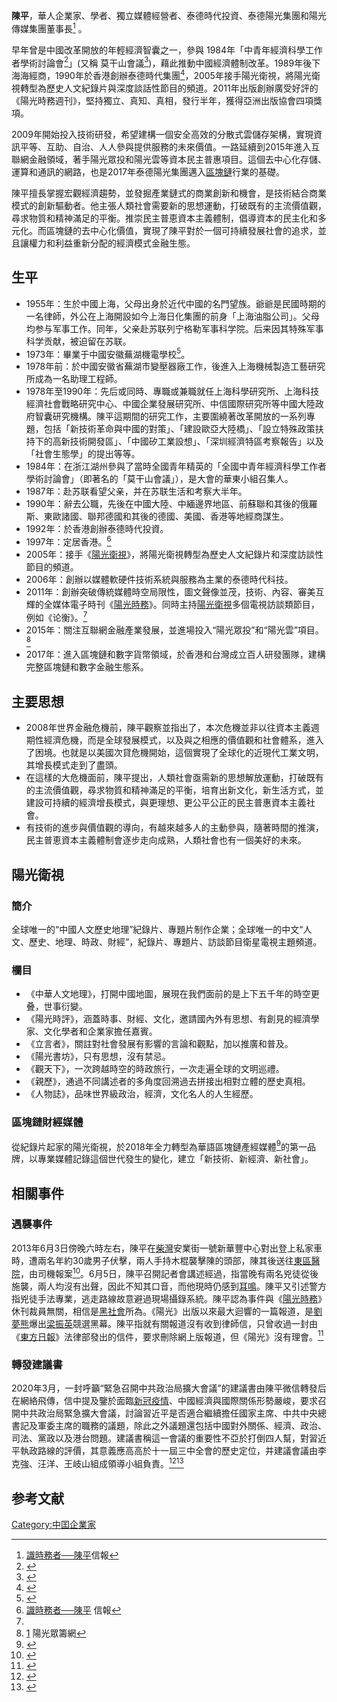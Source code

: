 {{Other uses|陈平}}
'''陳平'''{{BD|1955年|1月23日|||catIdx=C陳}}，華人企業家、學者、獨立媒體經營者、泰德時代投資、泰德陽光集團和陽光傳媒集團董事長<ref>[http://www.hkej.com/template/dailynews/jsp/detail.jsp?dnews_id=3546&cat_id=2&title_id=553963 識時務者──陳平 ]信報</ref> 。

早年曾是中國改革開放的年輕經濟智囊之一，參與 1984年「中青年經濟科學工作者學術討論會<ref>{{Cite web|url=http://www.eeo.com.cn/2014/0909/266082.shtml|title=莫干山会议三十周年再记 - 经济观察网 － 专业财经新闻网站|accessdate=2018-07-10|last=经济观察网|work=www.eeo.com.cn|archive-date=2018-07-10|archive-url=https://web.archive.org/web/20180710102902/http://www.eeo.com.cn/2014/0909/266082.shtml|dead-url=no}}</ref>」(又稱 莫⼲山會議<ref>{{Cite web|url=http://www.yhcqw.com/34/8896.html|title=从莫干山会议到京丰宾馆会议|accessdate=2018-07-10|work=www.yhcqw.com|archive-date=2018-07-10|archive-url=https://web.archive.org/web/20180710102419/http://www.yhcqw.com/34/8896.html|dead-url=no}}</ref>)，藉此推動中國經濟體制改革。1989年後下海海經商，1990年於香港創辦泰德時代集團<ref>{{Cite web|url=http://www.huquan.net/detail/1688248.html|title=泰德时代科技集团|accessdate=|author=|date=|publisher=|archive-date=2018-07-10|archive-url=https://web.archive.org/web/20180710132951/http://www.huquan.net/detail/1688248.html|dead-url=no}}</ref>，2005年接手陽光衛視，將陽光衛視轉型為歷史人文紀錄片與深度談話性節目的頻道。2011年出版創辦廣受好評的《陽光時務週刊》，堅持獨立、真知、真相，發行半年，獲得亞洲出版協會四項獎項。

2009年開始投入技術研發，希望建構一個安全高效的分散式雲儲存架構，實現資訊平等、互助、自治、人人參與提供服務的未來價值。一路延續到2015年進入互聯網金融領域，著手陽光眾投和陽光雲等資本民主普惠項目。這個去中心化存儲、運算和通訊的網路，也是2017年泰德陽光集團邁入[[區塊鏈|區塊鏈]]行業的基礎。

陳平擅長掌握宏觀經濟趨勢，並發掘產業鏈式的商業創新和機會，是技術結合商業模式的創新驅動者。他主張人類社會需要新的思想運動，打破既有的主流價值觀，尋求物質和精神滿足的平衡。推崇民主普恵資本主義體制，倡導資本的民主化和多元化。而區塊鏈的去中心化價值，實現了陳平對於一個可持續發展社會的追求，並且讓權力和利益重新分配的經濟模式金融生態。

== 生平 ==
* 1955年：生於中國上海，父母出身於近代中國的名門望族。爺爺是民國時期的一名律師，外公在上海開設如今上海日化集團的前身「上海油脂公司」。父母均参与军事工作。同年，父亲赴苏联列宁格勒军事科学院。后来因其特殊军事科学贡献，被迫留在苏联。
* 1973年：畢業于中國安徽蕪湖機電學校<ref>{{Cite web|url=https://www.ahcme.edu.cn/xxgk.htm|title=学校概况-安徽机电职业技术学院|accessdate=2018-07-10|work=www.ahcme.edu.cn|archive-url=https://web.archive.org/web/20180710122513/https://www.ahcme.edu.cn/xxgk.htm|archive-date=2018-07-10|dead-url=yes}}</ref>。
* 1978年前：於中國安徽省蕪湖市變壓器廠工作，後進入上海機械製造工藝研究所成為一名助理工程師。
* 1978年至1990年：先后或同時、專職或兼職就任上海科學研究所、上海科技經濟社會戰略研究中心、中國企業發展研究所、中信國際研究所等中國大陸政府智囊研究機構。陳平這期間的研究工作，主要圍繞著改革開放的一系列專題，包括「新技術革命與中國的對策」、「建設歐亞大陸橋」、「設立特殊政策扶持下的高新技術開發區」、「中國矽工業設想」、「深圳經濟特區考察報告」以及「社會生態學」的提出等等。
* 1984年：在浙江湖州參與了當時全國青年精英的「全國中青年經濟科學工作者學術討論會」（即著名的「莫干山會議」），是大會的華東小組召集人。
* 1987年：赴苏联看望父亲，并在苏联生活和考察大半年。
* 1990年：辭去公職，先後在中國大陸、中緬邊界地區、前蘇聯和其後的俄羅斯、東歐諸國、聯邦德國和其後的德國、美國、香港等地經商謀生。
* 1992年：於香港創辦泰德時代投資。
*1997年：定居香港。<ref name="auto">[http://www.hkej.com/template/dailynews/jsp/detail.jsp?dnews_id=3546&cat_id=2&title_id=553963 識時務者──陳平] 信報</ref>
* 2005年：接手《[[陽光衛視|陽光衛視]]》，將陽光衛視轉型為歷史人文紀錄片和深度訪談性節目的頻道。
* 2006年：創辦以媒體軟硬件技術系統與服務為主業的泰德時代科技。
* 2011年：創辦突破傳統媒體時空局限性，圖文聲像並茂，技術、內容、審美互輝的全媒体電子時刊《[[陽光時務|陽光時務]]》。同時主持[[陽光衛視|陽光衛視]]多個電視訪談類節目，例如《论衡》。<ref name="auto"/>
* 2015年：關注互聯網金融產業發展，並進場投入“陽光眾投”和“陽光雲”項目。<ref>[http://www.isuncrowd.com] {{webarchive|url=https://web.archive.org/web/20160113144210/http://www.isuncrowd.com/ |date=2016-01-13 }}陽光眾籌網</ref>
*2017年：進入區塊鏈和數字貨幣領域，於香港和台灣成立百人研發團隊，建構完整區塊鏈和數字金融生態系。

== 主要思想 ==
* 2008年世界金融危機前，陳平觀察並指出了，本次危機並非以往資本主義週期性經濟危機，而是全球發展模式，以及與之相應的價值觀和社會體系，進入了困境。也就是以美國次貸危機開始，這個實現了全球化的近現代工業文明，其增長模式走到了盡頭。
*在這樣的大危機面前，陳平提出，人類社會亟需新的思想解放運動，打破既有的主流價值觀，尋求物質和精神滿足的平衡，培育出新文化，新生活方式，並建設可持續的經濟增長模式，與更理想、更公平公正的民主普惠資本主義社會。
*有技術的進步與價值觀的導向，有越來越多人的主動參與，隨著時間的推演，民主普恵資本主義體制會逐步走向成熟，人類社會也有一個美好的未來。

== 陽光衛視 ==
{{main|陽光衛視}}
=== 簡介 ===
全球唯一的“中國人文歷史地理”紀錄片、專題片制作企業；全球唯一的中文“人文、歷史、地理、時政、財經”，紀錄片、專題片、訪談節目衛星電視主題頻道。
=== 欄目 ===
* 《中華人文地理》，打開中國地圖，展現在我們面前的是上下五千年的時空更叠，世事衍變。
* 《陽光時評》，涵蓋時事、財經、文化，邀請國內外有思想、有創見的經濟學家、文化學者和企業家擔任嘉賓。
* 《立言者》，關註對社會發展有影響的言論和觀點，加以推廣和普及。
* 《陽光書坊》，只有思想，沒有禁忌。
* 《觀天下》，一次跨越時空的時政旅行，一次走遍全球的文明巡禮。
* 《親歷》，通過不同講述者的多角度回溯過去拼接出相對立體的歷史真相。
* 《人物誌》，品味世界級政治，經濟，文化名人的人生經歷。

=== 區塊鏈財經媒體 ===
從紀錄片起家的陽光衛視，於2018年全力轉型為華語區塊鏈產經媒體<ref>{{Cite web|url=https://suntv.io|title=陽光衛視x區塊鏈時代|accessdate=2018-07-10|work=SunTV 陽光衛視|language=zh-TW|archive-url=https://web.archive.org/web/20180710133031/https://suntv.io/|archive-date=2018-07-10|dead-url=yes}}</ref>的第一品牌，以專業媒體記錄這個世代發生的變化，建立「新技術、新經濟、新社會」。

== 相關事件 ==
=== 遇襲事件 ===
2013年6月3日傍晚六時左右，陳平在[[柴灣|柴灣]]安業街一號新華豐中心對出登上私家車時，遭兩名年約30歲男子伏擊，兩人手持木棍襲擊陳的頭部，陳其後送往[[東區醫院|東區醫院]]，由司機報案<ref>{{Cite web|url=http://hk.apple.nextmedia.com/realtime/news/20130603/51453491|title=《陽光時務》老闆遇襲或與爆政治黑幕有關|website=蘋果日報|accessdate=2013-06-09|archive-date=2015-06-05|archive-url=https://web.archive.org/web/20150605042231/http://hk.apple.nextmedia.com/realtime/news/20130603/51453491|dead-url=no}}</ref>。6月5日，陳平召開記者會講述經過，指當晚有兩名兇徒從後施襲，兩人均沒有出聲，因此不知其口音，而他現時仍感到[[耳鳴|耳鳴]]。陳平又引述警方指兇徒手法專業，逃走路線故意避過現場攝錄系統。陳平認為事件與《[[陽光時務|陽光時務]]》休刊裁員無關，相信是[[黑社會|黑社會]]所為。《陽光》出版以來最大迴響的一篇報道，是[[劉夢熊|劉夢熊]]爆出[[梁振英|梁振英]]競選黑幕。陳平指就有關報道沒有收到律師信，只曾收過一封由《[[東方日報|東方日報]]》法律部發出的信件，要求刪除網上版報道，但《陽光》沒有理會。<ref>{{Cite web|url=http://hk.apple.nextmedia.com/realtime/news/20130605/51458289|title=被兩兇徒襲擊 《陽光》老闆：同黑社會有關|website=Apple Daily 蘋果日報|accessdate=2013-06-09|archive-date=2015-06-05|archive-url=https://web.archive.org/web/20150605042613/http://hk.apple.nextmedia.com/realtime/news/20130605/51458289|dead-url=no}}</ref>
=== 轉發建議書 ===
2020年3月，一封呼籲“緊急召開中共政治局擴大會議”的建議書由陳平微信轉發后在網絡飛傳，信中提及鑒於面臨[[2019冠状病毒病疫情|新冠疫情]]、中國經濟與國際關係形勢嚴峻，要求召開中共政治局緊急擴大會議，討論習近平是否適合繼續擔任國家主席、中共中央總書記及軍委主席的職務的議題，除此之外議題還包括中國對外關係、經濟、政治、司法、黨政以及港台問題。建議書稱這一會議的重要性不亞於打倒四人幫，對習近平執政路線的評價，其意義應高高於十一屆三中全會的歷史定位，并建議會議由李克強、汪洋、王岐山組成領導小組負責。<ref>{{cite web |author1=安德烈 |title=誰在呼籲召開緊急政治局擴大會議討論習近平問題？ |url=http://www.rfi.fr/tw/中國/20200322-誰在呼籲召開緊急政治局擴大會議討論習近平問題 |website=法廣 |accessdate=2020-03-22 |language=zh |date=2020-03-23 |archive-date=2020-09-01 |archive-url=https://web.archive.org/web/20200901165305/https://www.rfi.fr/tw/%E4%B8%AD%E5%9C%8B/20200322-%E8%AA%B0%E5%9C%A8%E5%91%BC%E7%B1%B2%E5%8F%AC%E9%96%8B%E7%B7%8A%E6%80%A5%E6%94%BF%E6%B2%BB%E5%B1%80%E6%93%B4%E5%A4%A7%E6%9C%83%E8%AD%B0%E8%A8%8E%E8%AB%96%E7%BF%92%E8%BF%91%E5%B9%B3%E5%95%8F%E9%A1%8C |dead-url=no }}</ref><ref>{{cite web |title=网络疯传建议书：政治局扩大会议讨论习近平去留 |url=https://www.rfa.org/mandarin/Xinwen/7-03222020141855.html |website=自由亞洲電台 |accessdate=2020-03-23 |language=zh |date=2020-03-22 |archive-date=2020-09-01 |archive-url=https://web.archive.org/web/20200901165305/https://www.rfa.org/mandarin/Xinwen/7-03222020141855.html |dead-url=no }}</ref>

== 参考文献 ==
{{Reflist}}

[[Category:中囯企業家|Category:中囯企業家]]